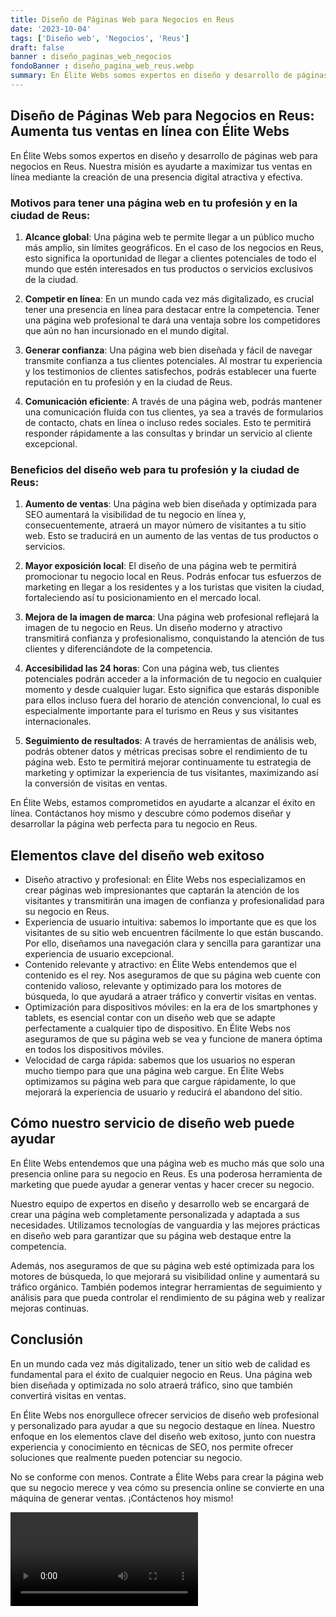 ```yaml
---
title: Diseño de Páginas Web para Negocios en Reus
date: '2023-10-04'
tags: ['Diseño web', 'Negocios', 'Reus']
draft: false
banner : diseño_paginas_web_negocios
fondoBanner : diseño_pagina_web_reus.webp
summary: En Élite Webs somos expertos en diseño y desarrollo de páginas web para negocios en Reus. Nuestra misión es ayudarte a maximizar tus ventas en línea mediante la creación de una presencia digital atractiva y efectiva.
---
```


## Diseño de Páginas Web para Negocios en Reus: Aumenta tus ventas en línea con Élite Webs

En Élite Webs somos expertos en diseño y desarrollo de páginas web para negocios en Reus. Nuestra misión es ayudarte a maximizar tus ventas en línea mediante la creación de una presencia digital atractiva y efectiva.

### Motivos para tener una página web en tu profesión y en la ciudad de Reus:

1. **Alcance global**: Una página web te permite llegar a un público mucho más amplio, sin límites geográficos. En el caso de los negocios en Reus, esto significa la oportunidad de llegar a clientes potenciales de todo el mundo que estén interesados en tus productos o servicios exclusivos de la ciudad.

2. **Competir en línea**: En un mundo cada vez más digitalizado, es crucial tener una presencia en línea para destacar entre la competencia. Tener una página web profesional te dará una ventaja sobre los competidores que aún no han incursionado en el mundo digital.

3. **Generar confianza**: Una página web bien diseñada y fácil de navegar transmite confianza a tus clientes potenciales. Al mostrar tu experiencia y los testimonios de clientes satisfechos, podrás establecer una fuerte reputación en tu profesión y en la ciudad de Reus.

4. **Comunicación eficiente**: A través de una página web, podrás mantener una comunicación fluida con tus clientes, ya sea a través de formularios de contacto, chats en línea o incluso redes sociales. Esto te permitirá responder rápidamente a las consultas y brindar un servicio al cliente excepcional.

### Beneficios del diseño web para tu profesión y la ciudad de Reus:

1. **Aumento de ventas**: Una página web bien diseñada y optimizada para SEO aumentará la visibilidad de tu negocio en línea y, consecuentemente, atraerá un mayor número de visitantes a tu sitio web. Esto se traducirá en un aumento de las ventas de tus productos o servicios.

2. **Mayor exposición local**: El diseño de una página web te permitirá promocionar tu negocio local en Reus. Podrás enfocar tus esfuerzos de marketing en llegar a los residentes y a los turistas que visiten la ciudad, fortaleciendo así tu posicionamiento en el mercado local.

3. **Mejora de la imagen de marca**: Una página web profesional reflejará la imagen de tu negocio en Reus. Un diseño moderno y atractivo transmitirá confianza y profesionalismo, conquistando la atención de tus clientes y diferenciándote de la competencia.

4. **Accesibilidad las 24 horas**: Con una página web, tus clientes potenciales podrán acceder a la información de tu negocio en cualquier momento y desde cualquier lugar. Esto significa que estarás disponible para ellos incluso fuera del horario de atención convencional, lo cual es especialmente importante para el turismo en Reus y sus visitantes internacionales.

5. **Seguimiento de resultados**: A través de herramientas de análisis web, podrás obtener datos y métricas precisas sobre el rendimiento de tu página web. Esto te permitirá mejorar continuamente tu estrategia de marketing y optimizar la experiencia de tus visitantes, maximizando así la conversión de visitas en ventas.

En Élite Webs, estamos comprometidos en ayudarte a alcanzar el éxito en línea. Contáctanos hoy mismo y descubre cómo podemos diseñar y desarrollar la página web perfecta para tu negocio en Reus.

<GifSeo />

<Cta />

## Elementos clave del diseño web exitoso

- Diseño atractivo y profesional: en Élite Webs nos especializamos en crear páginas web impresionantes que captarán la atención de los visitantes y transmitirán una imagen de confianza y profesionalidad para su negocio en Reus.
- Experiencia de usuario intuitiva: sabemos lo importante que es que los visitantes de su sitio web encuentren fácilmente lo que están buscando. Por ello, diseñamos una navegación clara y sencilla para garantizar una experiencia de usuario excepcional.
- Contenido relevante y atractivo: en Élite Webs entendemos que el contenido es el rey. Nos aseguramos de que su página web cuente con contenido valioso, relevante y optimizado para los motores de búsqueda, lo que ayudará a atraer tráfico y convertir visitas en ventas.
- Optimización para dispositivos móviles: en la era de los smartphones y tablets, es esencial contar con un diseño web que se adapte perfectamente a cualquier tipo de dispositivo. En Élite Webs nos aseguramos de que su página web se vea y funcione de manera óptima en todos los dispositivos móviles.
- Velocidad de carga rápida: sabemos que los usuarios no esperan mucho tiempo para que una página web cargue. En Élite Webs optimizamos su página web para que cargue rápidamente, lo que mejorará la experiencia de usuario y reducirá el abandono del sitio.

## Cómo nuestro servicio de diseño web puede ayudar

En Élite Webs entendemos que una página web es mucho más que solo una presencia online para su negocio en Reus. Es una poderosa herramienta de marketing que puede ayudar a generar ventas y hacer crecer su negocio. 

Nuestro equipo de expertos en diseño y desarrollo web se encargará de crear una página web completamente personalizada y adaptada a sus necesidades. Utilizamos tecnologías de vanguardia y las mejores prácticas en diseño web para garantizar que su página web destaque entre la competencia.

Además, nos aseguramos de que su página web esté optimizada para los motores de búsqueda, lo que mejorará su visibilidad online y aumentará su tráfico orgánico. También podemos integrar herramientas de seguimiento y análisis para que pueda controlar el rendimiento de su página web y realizar mejoras continuas.

## Conclusión

En un mundo cada vez más digitalizado, tener un sitio web de calidad es fundamental para el éxito de cualquier negocio en Reus. Una página web bien diseñada y optimizada no solo atraerá tráfico, sino que también convertirá visitas en ventas.

En Élite Webs nos enorgullece ofrecer servicios de diseño web profesional y personalizado para ayudar a que su negocio destaque en línea. Nuestro enfoque en los elementos clave del diseño web exitoso, junto con nuestra experiencia y conocimiento en técnicas de SEO, nos permite ofrecer soluciones que realmente pueden potenciar su negocio.

No se conforme con menos. Contrate a Élite Webs para crear la página web que su negocio merece y vea cómo su presencia online se convierte en una máquina de generar ventas. ¡Contáctenos hoy mismo!

<Video />

<CtaBot job='Negocios' city='Reus'/>

<Gmaps query='Reus+españa+maps' />